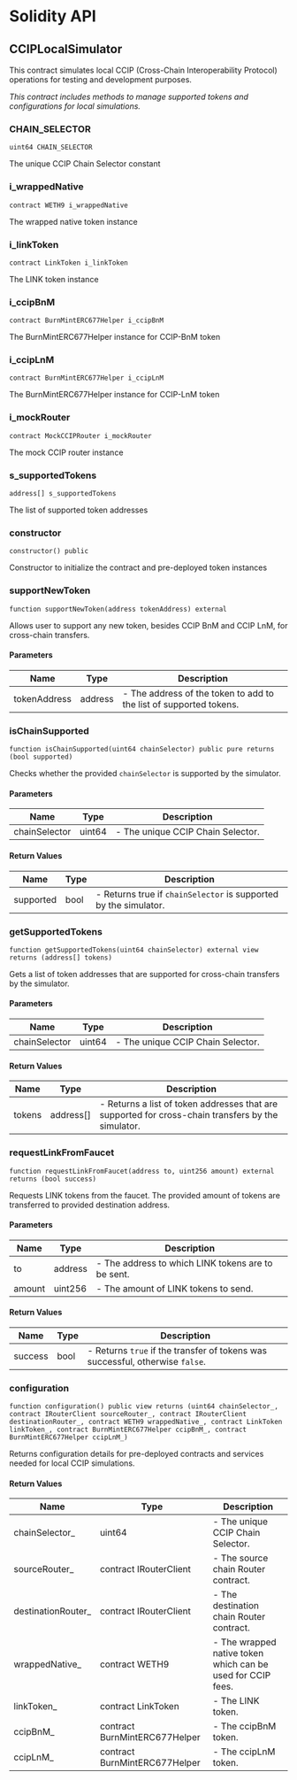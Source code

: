 # Solidity API

## CCIPLocalSimulator

This contract simulates local CCIP (Cross-Chain Interoperability Protocol) operations for testing and development purposes.

_This contract includes methods to manage supported tokens and configurations for local simulations._

### CHAIN_SELECTOR

```solidity
uint64 CHAIN_SELECTOR
```

The unique CCIP Chain Selector constant

### i_wrappedNative

```solidity
contract WETH9 i_wrappedNative
```

The wrapped native token instance

### i_linkToken

```solidity
contract LinkToken i_linkToken
```

The LINK token instance

### i_ccipBnM

```solidity
contract BurnMintERC677Helper i_ccipBnM
```

The BurnMintERC677Helper instance for CCIP-BnM token

### i_ccipLnM

```solidity
contract BurnMintERC677Helper i_ccipLnM
```

The BurnMintERC677Helper instance for CCIP-LnM token

### i_mockRouter

```solidity
contract MockCCIPRouter i_mockRouter
```

The mock CCIP router instance

### s_supportedTokens

```solidity
address[] s_supportedTokens
```

The list of supported token addresses

### constructor

```solidity
constructor() public
```

Constructor to initialize the contract and pre-deployed token instances

### supportNewToken

```solidity
function supportNewToken(address tokenAddress) external
```

Allows user to support any new token, besides CCIP BnM and CCIP LnM, for cross-chain transfers.

#### Parameters

| Name | Type | Description |
| ---- | ---- | ----------- |
| tokenAddress | address | - The address of the token to add to the list of supported tokens. |

### isChainSupported

```solidity
function isChainSupported(uint64 chainSelector) public pure returns (bool supported)
```

Checks whether the provided `chainSelector` is supported by the simulator.

#### Parameters

| Name | Type | Description |
| ---- | ---- | ----------- |
| chainSelector | uint64 | - The unique CCIP Chain Selector. |

#### Return Values

| Name | Type | Description |
| ---- | ---- | ----------- |
| supported | bool | - Returns true if `chainSelector` is supported by the simulator. |

### getSupportedTokens

```solidity
function getSupportedTokens(uint64 chainSelector) external view returns (address[] tokens)
```

Gets a list of token addresses that are supported for cross-chain transfers by the simulator.

#### Parameters

| Name | Type | Description |
| ---- | ---- | ----------- |
| chainSelector | uint64 | - The unique CCIP Chain Selector. |

#### Return Values

| Name | Type | Description |
| ---- | ---- | ----------- |
| tokens | address[] | - Returns a list of token addresses that are supported for cross-chain transfers by the simulator. |

### requestLinkFromFaucet

```solidity
function requestLinkFromFaucet(address to, uint256 amount) external returns (bool success)
```

Requests LINK tokens from the faucet. The provided amount of tokens are transferred to provided destination address.

#### Parameters

| Name | Type | Description |
| ---- | ---- | ----------- |
| to | address | - The address to which LINK tokens are to be sent. |
| amount | uint256 | - The amount of LINK tokens to send. |

#### Return Values

| Name | Type | Description |
| ---- | ---- | ----------- |
| success | bool | - Returns `true` if the transfer of tokens was successful, otherwise `false`. |

### configuration

```solidity
function configuration() public view returns (uint64 chainSelector_, contract IRouterClient sourceRouter_, contract IRouterClient destinationRouter_, contract WETH9 wrappedNative_, contract LinkToken linkToken_, contract BurnMintERC677Helper ccipBnM_, contract BurnMintERC677Helper ccipLnM_)
```

Returns configuration details for pre-deployed contracts and services needed for local CCIP simulations.

#### Return Values

| Name | Type | Description |
| ---- | ---- | ----------- |
| chainSelector_ | uint64 | - The unique CCIP Chain Selector. |
| sourceRouter_ | contract IRouterClient | - The source chain Router contract. |
| destinationRouter_ | contract IRouterClient | - The destination chain Router contract. |
| wrappedNative_ | contract WETH9 | - The wrapped native token which can be used for CCIP fees. |
| linkToken_ | contract LinkToken | - The LINK token. |
| ccipBnM_ | contract BurnMintERC677Helper | - The ccipBnM token. |
| ccipLnM_ | contract BurnMintERC677Helper | - The ccipLnM token. |

